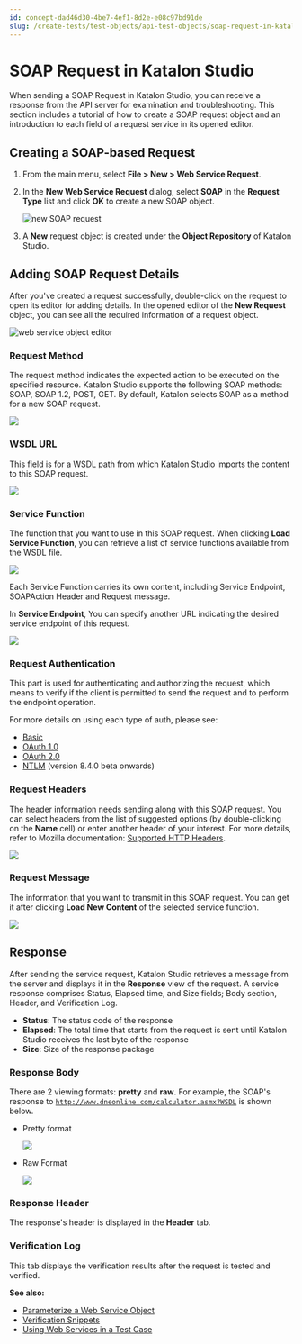```yaml
---
id: concept-dad46d30-4be7-4ef1-8d2e-e08c97bd91de
slug: /create-tests/test-objects/api-test-objects/soap-request-in-katalon-studio
---
```


# SOAP Request in Katalon Studio

When sending a SOAP Request in Katalon Studio, you can receive a response from the API server for examination and troubleshooting. This section includes a tutorial of how to create a SOAP request object and an introduction to each field of a request service in its opened editor.

## Creating a SOAP-based Request

1.  From the main menu, select **File &gt; New &gt; Web Service Request**.
2.  In the **New Web Service Request** dialog, select **SOAP** in the **Request Type** list and click **OK** to create a new SOAP object.

    <img src="/doc_images/Documents/Create_tests/Test_Objects/API_Test_Object/soap/ks-840-new-soap-request.png" width={500} alt="new SOAP request" />

3.  A **New** request object is created under the **Object Repository** of Katalon Studio.


## Adding SOAP Request Details

After you've created a request successfully, double-click on the request to open its editor for adding details. In the opened editor of the **New Request** object, you can see all the required information of a request object.

<img src="/doc_images/Documents/Create_tests/Test_Objects/API_Test_Object/soap/ks-840-ws-editor.png" width={700} alt="web service object editor" />

### Request Method

The request method indicates the expected action to be executed on the specified resource. Katalon Studio supports the following SOAP methods: SOAP, SOAP 1.2, POST, GET. By default, Katalon selects SOAP as a method for a new SOAP request.

<img src="https://github.com/katalon-studio/docs-images/raw/master/katalon-studio/docs/soap-request/method-list.png" />

### WSDL URL

This field is for a WSDL path from which Katalon Studio imports the content to this SOAP request.

<img src="https://github.com/katalon-studio/docs-images/raw/master/katalon-studio/docs/soap-request/wsdl-url.png" />

### Service Function

The function that you want to use in this SOAP request. When clicking **Load Service Function**, you can retrieve a list of service functions available from the WSDL file.

<img src="https://github.com/katalon-studio/docs-images/raw/master/katalon-studio/docs/soap-request/method.png" />

Each Service Function carries its own content, including Service Endpoint, SOAPAction Header and Request message.

In **Service Endpoint**, You can specify another URL indicating the desired service endpoint of this request.

<img src="https://github.com/katalon-studio/docs-images/raw/master/katalon-studio/docs/soap-request/service-endpoint.png" />

### Request Authentication

This part is used for authenticating and authorizing the request, which means to verify if the client is permitted to send the request and to perform the endpoint operation.

For more details on using each type of auth, please see:

-   [Basic](/create-tests/test-objects/api-test-objects/authorization/basic-authentication-in-katalon-studio)
-   [OAuth 1.0](/create-tests/test-objects/api-test-objects/authorization/authorization-oauth-1-0-in-katalon-studio)
-   [OAuth 2.0](/create-tests/test-objects/api-test-objects/authorization/authorization-oauth-2-0-in-katalon-studio)
-   [NTLM](/create-tests/test-objects/api-test-objects/authorization/ntlm-authentication-in-katalon-studio) \(version 8.4.0 beta onwards\)


### Request Headers

The header information needs sending along with this SOAP request. You can select headers from the list of suggested options \(by double-clicking on the **Name** cell\) or enter another header of your interest. For more details, refer to Mozilla documentation: [Supported HTTP Headers](https://developer.mozilla.org/en-US/docs/Web/HTTP/Headers).

<img src="https://github.com/katalon-studio/docs-images/raw/master/katalon-studio/docs/soap-request/header.png" />

### Request Message

The information that you want to transmit in this SOAP request. You can get it after clicking **Load New Content** of the selected service function.

<img src="https://github.com/katalon-studio/docs-images/raw/master/katalon-studio/docs/soap-request/request-message.png" />

## Response

After sending the service request, Katalon Studio retrieves a message from the server and displays it in the **Response** view of the request. A service response comprises Status, Elapsed time, and Size fields; Body section, Header, and Verification Log.

-   **Status**: The status code of the response
-   **Elapsed**: The total time that starts from the request is sent until Katalon Studio receives the last byte of the response
-   **Size**: Size of the response package

### Response Body

There are 2 viewing formats: **pretty** and **raw**. For example, the SOAP's response to <code>http://www.dneonline.com/calculator.asmx?WSDL</code> is shown below.

-   Pretty format

    <img src="https://github.com/katalon-studio/docs-images/raw/master/katalon-studio/docs/soap-request/pretty.png" width={500} />

-   Raw Format

    <img src="https://github.com/katalon-studio/docs-images/raw/master/katalon-studio/docs/soap-request/response.png" width={500} />


### Response Header

The response's header is displayed in the **Header** tab.

### Verification Log

This tab displays the verification results after the request is tested and verified.

**See also:**

-   [Parameterize a Web Service Object](/create-tests/test-objects/api-test-objects/rest-request/parameterize-a-web-service-object-in-katalon-studio)
-   [Verification Snippets](/create-tests/test-objects/api-test-objects/verification-snippets-in-katalon-studio)
-   [Using Web Services in a Test Case](/create-tests/create-test-cases/using-web-services-in-a-test-case-in-katalon-studio)